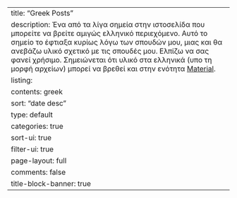---
title: "Greek Posts"
description: Ένα από τα λίγα σημεία στην ιστοσελίδα που μπορείτε να βρείτε αμιγώς ελληνικό περιεχόμενο. Αυτό το σημείο το έφτιαξα κυρίως λόγω των σπουδών μου, μιας και θα ανεβάζω υλικό σχετικό με τις σπουδές μου. Ελπίζω να σας φανεί χρήσιμο. Σημειώνεται ότι υλικό στα ελληνικά (υπο τη μορφή αρχείων) μπορεί να βρεθεί και στην ενότητα [Material](https://stesiam.github.io/material.html).
listing:
  contents: greek
  sort: "date desc"
  type: default
  categories: true
  sort-ui: true
  filter-ui: true
page-layout: full
comments: false
title-block-banner: true
---
